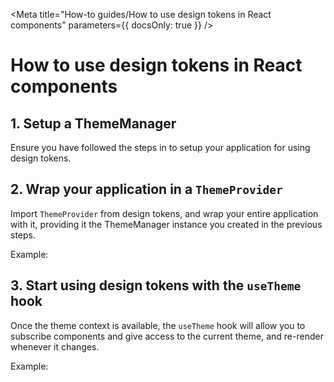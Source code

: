 
<Meta title="How-to guides/How to use design tokens in React components" parameters={{ docsOnly: true }} />


# How to use design tokens in React components


## 1. Setup a ThemeManager

Ensure you have followed the steps in <LinkToStory storyModule={gettingStartedPage} /> to setup your application for using design tokens.

## 2. Wrap your application in a `ThemeProvider`

Import `ThemeProvider` from design tokens, and wrap your entire application with it, providing it the ThemeManager instance you created in the previous steps.

Example: 
<CodeBlock language="typescript" code={indexTsx} caption="index.tsx" />

## 3. Start using design tokens with the `useTheme` hook

Once the theme context is available, the `useTheme` hook will allow you to subscribe components and give access to the current theme, and re-render whenever it changes.

Example:
<CodeBlock language="typescript" code={appTsx} caption="App.tsx" />
